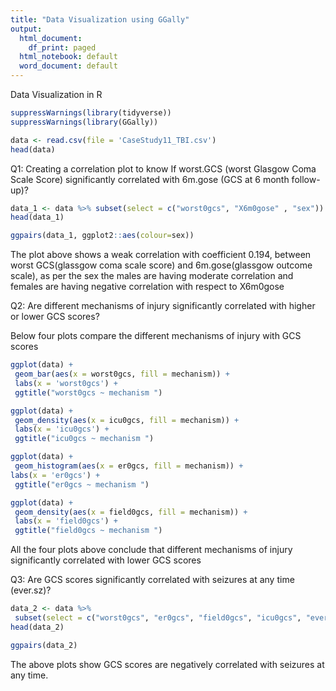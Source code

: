 ---
title: "Data Visualization using GGally"
output:
  html_document:
    df_print: paged
  html_notebook: default
  word_document: default
---

Data Visualization in R  


```{r}
suppressWarnings(library(tidyverse))
suppressWarnings(library(GGally))
```


```{r}
data <- read.csv(file = 'CaseStudy11_TBI.csv')
head(data)
```

Q1: Creating a correlation plot to know If worst.GCS (worst Glasgow Coma Scale Score) significantly correlated with 6m.gose (GCS at 6 month follow-up)?  
  
```{r}
data_1 <- data %>% subset(select = c("worst0gcs", "X6m0gose" , "sex"))
head(data_1)
```
```{r}
ggpairs(data_1, ggplot2::aes(colour=sex))
```
The plot above shows a weak correlation with coefficient 0.194, between worst GCS(glassgow coma scale score) and 6m.gose(glassgow outcome scale), as per the sex the males are having moderate correlation and females are having negative correlation with respect to X6m0gose  
  
  
Q2: Are different mechanisms of injury significantly correlated with higher or lower GCS scores?  
  
Below four plots compare the different mechanisms of injury with GCS scores  
  
```{r}
ggplot(data) +
 geom_bar(aes(x = worst0gcs, fill = mechanism)) +
 labs(x = 'worst0gcs') +
 ggtitle("worst0gcs ~ mechanism ")
```
```{r}
ggplot(data) +
 geom_density(aes(x = icu0gcs, fill = mechanism)) +
 labs(x = 'icu0gcs') +
 ggtitle("icu0gcs ~ mechanism ")
```
```{r}
ggplot(data) +
 geom_histogram(aes(x = er0gcs, fill = mechanism)) +
labs(x = 'er0gcs') +
 ggtitle("er0gcs ~ mechanism ")
```
```{r}
ggplot(data) +
 geom_density(aes(x = field0gcs, fill = mechanism)) +
 labs(x = 'field0gcs') +
 ggtitle("field0gcs ~ mechanism ")
```
  
All the four plots above conclude that different mechanisms of injury significantly correlated with lower GCS scores  
  
    
Q3: Are GCS scores significantly correlated with seizures at any time (ever.sz)?  
  
```{r}
data_2 <- data %>%
 subset(select = c("worst0gcs", "er0gcs", "field0gcs", "icu0gcs", "ever0sz"))
head(data_2)
```
```{r}
ggpairs(data_2)
```
  
The above plots show GCS scores are negatively correlated with seizures at any time. 